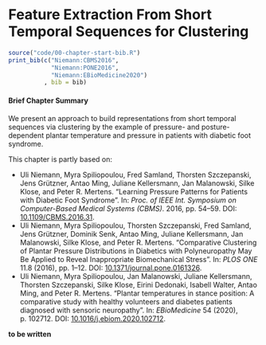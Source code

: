 # Feature Extraction From Short Temporal Sequences for Clustering {#diabfoot}

```{r 08-setup, eval = FALSE, echo = FALSE, cache = TRUE, message = FALSE, results='asis'}
source("code/00-chapter-start-bib.R")
print_bib(c("Niemann:CBMS2016",
            "Niemann:PONE2016", 
            "Niemann:EBioMedicine2020")
          , bib = bib)
```

:::: {.infobox .chapter-summary data-latex="{tasks.pdf}"}

#### Brief Chapter Summary {-}

We present an approach to build representations from short temporal sequences via clustering by the example of pressure- and posture-dependent plantar temperature and pressure in patients with diabetic foot syndrome. 

::::

:::: {.infobox .chapter-literature data-latex=""}
This chapter is partly based on:

- Uli Niemann, Myra Spiliopoulou, Fred Samland, Thorsten Szczepanski, Jens Grützner, Antao Ming, Juliane Kellersmann, Jan Malanowski, Silke Klose, and Peter R. Mertens. "Learning Pressure Patterns for Patients with Diabetic Foot Syndrome". In: _Proc. of IEEE Int. Symposium on Computer-Based Medical Systems (CBMS)_. 2016, pp. 54--59. DOI: [10.1109/CBMS.2016.31](https://doi.org/10.1109%2FCBMS.2016.31).
- Uli Niemann, Myra Spiliopoulou, Thorsten Szczepanski, Fred Samland, Jens Grützner, Dominik Senk, Antao Ming, Juliane Kellersmann, Jan Malanowski, Silke Klose, and Peter R. Mertens. "Comparative Clustering of Plantar Pressure Distributions in Diabetics with Polyneuropathy May Be Applied to Reveal Inappropriate Biomechanical Stress". In: _PLOS ONE_ 11.8 (2016), pp. 1--12. DOI: [10.1371/journal.pone.0161326](https://doi.org/10.1371%2Fjournal.pone.0161326).
- Uli Niemann, Myra Spiliopoulou, Jan Malanowski, Juliane Kellersmann, Thorsten Szczepanski, Silke Klose, Eirini Dedonaki, Isabell Walter, Antao Ming, and Peter R. Mertens. "Plantar temperatures in stance position: A comparative study with healthy volunteers and diabetes patients diagnosed with sensoric neuropathy". In: _EBioMedicine_ 54 (2020), p. 102712. DOI: [10.1016/j.ebiom.2020.102712](https://doi.org/10.1016%2Fj.ebiom.2020.102712).

::::

<!-- ## Motivation and Comparison to Related Work {#diabfoot-intro} -->

**to be written**

<!-- ## Comparing Differences in Feature Importance between Two Subpopulations {#gender-measure} -->

<!-- **to be written** -->

<!-- ## Workflow {#gender-workflow} -->

<!-- ### Learning Tasks -->

<!-- **to be written** -->

<!-- ### Model Evaluation and Hyperparameter Tuning -->

<!-- ## Results {#gender-results} -->

<!-- **to be written** -->

<!-- ## Conclusions on Subpopulation-Specific Differences in Feature Importance {#gender-conclusions} -->

<!-- **to be written** -->
